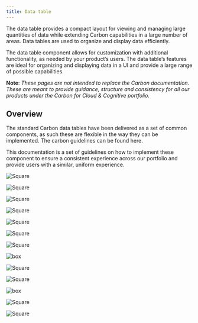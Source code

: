 ```yaml
---
title: Data table
---
```


<PageDescription>

The data table provides a compact layout for viewing and managing large quantities of data while extending Carbon capabilities in a large number of areas. Data tables are used to organize and display data efficiently. 

</PageDescription>

The data table component allows for customization with additional functionality, as needed by your product’s users. The data table’s features are ideal for organizing and displaying data in a UI and provide a large range of possible capabilities. 

**Note**: _These pages are not intended to replace the Carbon documentation. These are meant to provide guidance, structure and consistency for all our products under the Carbon for Cloud & Cognitive portfolio._

## Overview

The standard Carbon data tables have been delivered as a set of common components, as such these are flexible in the way they can be implemented. The carbon guidelines can be found here.

This documentation is a set of guidelines on how to implement these component to ensure a consistent experience across our portfolio and provide users with a similar, uniform experience.

<Row className="image-card-group">

<Column colMd={3} colLg={3} noGutterSm>

<ImageCard 
sub-title="Table header"
sub-titleColor="dark"
hoverColor="dark"
disabled
href="https://www.carbondesignsystem.com/">    

![Square](images/table_header.png)

</ImageCard>

<ImageCard
sub-title="Expandable rows"
sub-titleColor="dark"
hoverColor="dark"
disabled
href="https://www.carbondesignsystem.com/">

![Square](images/expandable_rows.png)

</ImageCard>

<ImageCard
sub-title="Column alignment"
sub-titleColor="dark"
hoverColor="dark"
href="http://localhost:8000/patterns/data-table/column-alignment">    

![Square](images/columns.png)

</ImageCard>

<ImageCard
sub-title="Empty state"
sub-titleColor="dark"
hoverColor="dark"
disabled
href="https://www.carbondesignsystem.com/">    

![Square](images/empty_state.png)

</ImageCard>

</Column>

<Column colMd={3} colLg={3} noGutterSm>

<ImageCard 
sub-title="Table actions"
sub-titleColor="dark"
hoverColor="dark"
disabled
href="https://www.carbondesignsystem.com/">

![Square](images/table_actions.png)

</ImageCard>

<ImageCard
sub-title="Inline editing"
sub-titleColor="dark"
hoverColor="dark"
disabled
href="https://www.carbondesignsystem.com/">

![Square](images/Inline_editing.png)

</ImageCard>

<ImageCard
sub-title="Scrolling"
sub-titleColor="dark"
hoverColor="dark"
disabled
href="https://www.carbondesignsystem.com/">

![Square](images/scrolling.png)

</ImageCard>

</Column>

<Column colMd={3} colLg={3} noGutterSm>

<ImageCard
sub-title="Row action buttons"
sub-titleColor="dark"
hoverColor="dark"
href="https://www.carbondesignsystem.com/"> 

![box](images/row_actions.png)

</ImageCard>

<ImageCard
sub-title="Persistent vs hover"
sub-titleColor="dark"
hoverColor="dark"
disabled
href="https://www.carbondesignsystem.com/">

![Square](images/persistent_VS_hover.png)

</ImageCard>

<ImageCard
sub-title="Pagination"
sub-titleColor="dark"
hoverColor="dark"
disabled
href="https://www.carbondesignsystem.com/">

![Square](images/pagination.png)

</ImageCard>

</Column>

<Column colMd={3} colLg={3} noGutterSm>

<ImageCard
sub-title="Clickable rows items"
sub-titleColor="dark"
hoverColor="dark"
disabled
href="https://www.carbondesignsystem.com/"> 

![box](images/clickable_row_items.png)

</ImageCard>

<ImageCard
sub-title="Toolbar actions"
sub-titleColor="dark"
hoverColor="dark"
disabled
href="https://www.carbondesignsystem.com/">

![Square](images/toolbar_batch_actions.png)

</ImageCard>

<ImageCard
sub-title="Column customization"
sub-titleColor="dark"
hoverColor="dark"
href="https://pages.github.ibm.com/cdai-design/pal/patterns/data-table/column-customization">

![Square](images/customization.png)

</ImageCard>

</Column>

</Row>

